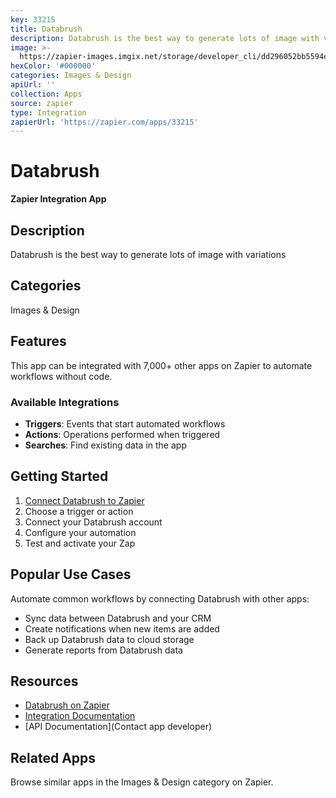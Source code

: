 ```yaml
---
key: 33215
title: Databrush
description: Databrush is the best way to generate lots of image with variations
image: >-
  https://zapier-images.imgix.net/storage/developer_cli/dd296052bb5594ea6b19c15ea6da92b4.png?auto=format%2Ccompress&ixlib=python-3.0.0&q=50
hexColor: '#000000'
categories: Images & Design
apiUrl: ''
collection: Apps
source: zapier
type: Integration
zapierUrl: 'https://zapier.com/apps/33215'
---
```

# Databrush

**Zapier Integration App**

## Description

Databrush is the best way to generate lots of image with variations

## Categories

Images & Design

## Features

This app can be integrated with 7,000+ other apps on Zapier to automate workflows without code.

### Available Integrations

- **Triggers**: Events that start automated workflows
- **Actions**: Operations performed when triggered
- **Searches**: Find existing data in the app

## Getting Started

1. [Connect Databrush to Zapier](https://zapier.com/apps/33215)
2. Choose a trigger or action
3. Connect your Databrush account
4. Configure your automation
5. Test and activate your Zap

## Popular Use Cases

Automate common workflows by connecting Databrush with other apps:

- Sync data between Databrush and your CRM
- Create notifications when new items are added
- Back up Databrush data to cloud storage
- Generate reports from Databrush data

## Resources

- [Databrush on Zapier](https://zapier.com/apps/33215)
- [Integration Documentation](https://zapier.com/apps/33215/integrations)
- [API Documentation](Contact app developer)

## Related Apps

Browse similar apps in the Images & Design category on Zapier.
